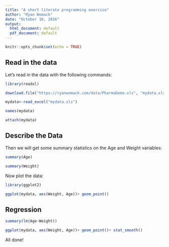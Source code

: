 ```yaml
---
title: "A short literate programming exercise"
author: "Ryan Womack"
date: "October 10, 2016"
output:
  html_document: default
  pdf_document: default
---
```


```r
knitr::opts_chunk$set(echo = TRUE)
```

## Read in the data

Let's read in the data with the following commands:

```r
library(readxl)

download.file("https://ryanwomack.com/data/PharmaDemo.xls", "mydata.xls")

mydata<-read_excel("mydata.xls")

names(mydata)

attach(mydata)

```

## Describe the Data

Then we will get some summary statistics on the Age and Weight variables:

```r
summary(Age)

summary(Weight)
```

Now plot the data:

```r
library(ggplot2)

ggplot(mydata, aes(Weight, Age))+ geom_point()
```

## Regression

```r
summary(lm(Age~Weight))

ggplot(mydata, aes(Weight, Age))+ geom_point()+ stat_smooth()
```

All done!